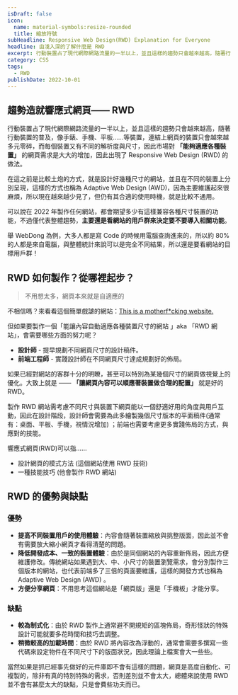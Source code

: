 ```yaml
---
isDraft: false
icon:
  name: material-symbols:resize-rounded
  title: 縮放符號
subHeadline: Responsive Web Design(RWD) Explanation for Everyone
headline: 由淺入深的了解什麼是 RWD
excerpt: 行動裝置占了現代網際網路流量的一半以上，並且這樣的趨勢只會越來越高，隨著行動裝置的普及，像手錶、手機、平板……等裝置，連結上網頁的裝置只會越來越多元零碎，而每個裝置又有不同的解析度與尺寸，因此市場對「能夠適應各種裝置」的網頁需求是大大的增加，因此出現了 Responsive Web Design (RWD) 的做法。
category: CSS
tags:
  - RWD
publishDate: 2022-10-01
---
```


## 趨勢造就響應式網頁—— RWD

行動裝置占了現代網際網路流量的一半以上，並且這樣的趨勢只會越來越高，隨著行動裝置的普及，像手錶、手機、平板……等裝置，連結上網頁的裝置只會越來越多元零碎，而每個裝置又有不同的解析度與尺寸，因此市場對 **「能夠適應各種裝置」** 的網頁需求是大大的增加，因此出現了 Responsive Web Design (RWD) 的做法。

在這之前是比較土炮的方式，就是設計好幾種尺寸的網站，並且在不同的裝置上分別呈現，這樣的方式也稱為 Adaptive Web Design (AWD)，因為主要維護起來很麻煩，所以現在越來越少見了，但仍有其合適的使用時機，就是比較不通用。

可以說在 2022 年製作任何網站，都會期望多少有這樣兼容各種尺寸裝置的功能，不過僅代表整體趨勢，**主要還是看網站的用戶群來決定要不要導入相關功能**。

<Info type="info">
  舉 WebDong 為例，大多人都是寫 Code 的時候用電腦查詢進來的，所以約 80%
  的人都是來自電腦，與整體統計來說可以是完全不同結果，所以還是要看網站的目標用戶群！
</Info>

## RWD 如何製作？從哪裡起步？

> 不用想太多，網頁本來就是自適應的

不相信嗎？來看看這個簡單戲謔的網站：[This is a motherf\*cking website.](https://motherfuckingwebsite.com/)

但如果要製作一個「能讓內容自動適應各種裝置尺寸的網站 」aka 「RWD 網站」，會需要哪些方面的努力呢？

- **設計師** - 提早規劃不同網頁尺寸的設計稿件。
- **前端工程師** - 實踐設計師在不同網頁尺寸達成規劃好的佈局。

如果已經對網站的客群十分的明瞭，甚至可以特別為某幾個尺寸的網頁做視覺上的優化。大致上就是 —— **「讓網頁內容可以順應著裝置做合理的配置」** 就是好的 RWD。

製作 RWD 網站需考慮不同尺寸與裝置下網頁能以一個舒適好用的角度與用戶互動，因此在設計階段，設計師會需要為此多繪製幾個尺寸版本的平面稿件(通常有：桌面、平板、手機，視情況增加) ；前端也需要考慮更多實踐佈局的方式，與應對的技能。

響應式網頁(RWD)可以指……

- 設計網頁的模式方法 (這個網站使用 RWD 技術)
- 一種技能技巧 (他會製作 RWD 網站)

## RWD 的優勢與缺點

### 優勢

- **提高不同裝置用戶的使用體驗**：內容會隨著裝置縮放與挑整版面，因此並不會有需要放大縮小網頁才看得清楚的問題。
- **降低開發成本、一致的裝置體驗**：由於是同個網站的內容重新佈局，因此方便維護修改。傳統網站如果遇到大、中、小尺寸的裝置瀏覽需求，會分別製作三個版本的網站，也代表前端多了三倍的頁面要維護，這樣的開發方式也稱為 Adaptive Web Design (AWD) 。
- **方便分享網頁**：不用思考這個網站是「網頁版」還是「手機板」才能分享。

### 缺點

- **較為制式化**：由於 RWD 製作上通常避不開規矩的區塊佈局，奇形怪狀的特殊設計可能就要多花時間和技巧去調整。
- **稍微較高的加載時間**：由於 RWD 將內容改為浮動的，通常會需要多撰寫一些代碼來設定物件在不同尺寸下的版面狀況，因此理論上檔案會大一些些。

當然如果是抓已經事先做好的元件庫即不會有這樣的問題，網頁是高度自動化、可複製的，除非有真的特別特殊的需求，否則差別並不會太大，總體來說使用 RWD 並不會有甚麼太大的缺點，只是會費些功夫而已。
